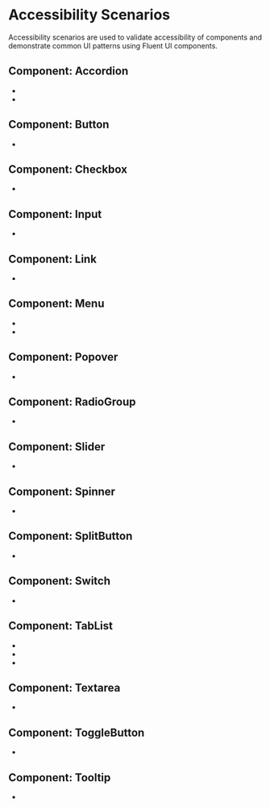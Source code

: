 
<Meta title="Accessibility Scenarios/ List of Scenarios " />

# Accessibility Scenarios

Accessibility scenarios are used to validate accessibility of components and demonstrate common UI patterns using Fluent UI components.

## Component: Accordion

- <FullscreenLink content="Accordion / Personal form" parent="accordion-accessibility-scenario" story="personal-form" />
- <FullscreenLink content="Accordion / FAQ" parent="accordion-faq-accessibility-scenario" story="faq" />

## Component: Button

- <FullscreenLink content="Button / Messenger" parent="button-accessibility-scenario" story="messenger-buttons" />

## Component: Checkbox

- <FullscreenLink
    content="Checkbox / Questionnaire about food"
    parent="checkbox-accessibility-scenario"
    story="questionnaire-about-food"
  />

## Component: Input

- <FullscreenLink
    content="Input / Registration form"
    parent="input-accessibility-scenario"
    story="registration-form-inputs"
  />

## Component: Link

- <FullscreenLink content="Link / Site navigation" parent="link-accessibility-scenario" story="site-navigation" />

## Component: Menu

- <FullscreenLink content="Menu / Profile menu" parent="menu-accessibility-scenario" story="profile-menu" />
- <FullscreenLink
    content="Menu / Menu with split item"
    parent="menu-splitgroup-accessibility-scenario"
    story="menu-with-split-item"
  />

## Component: Popover

- <FullscreenLink content="Popover / Add people" parent="popover-accessibility-scenario" story="add-people" />

## Component: RadioGroup

- <FullscreenLink
    content="RadioGroup / Questionnaire about transportation"
    parent="radiogroup-accessibility-scenario"
    story="questionnaire-about-transportation"
  />

## Component: Slider

- <FullscreenLink
    content="Slider / Sound control"
    parent="slider-accessibility-scenario"
    story="sound-control-sliders"
  />

## Component: Spinner

- <FullscreenLink
    content="Spinner / Posts loading"
    parent="spinner-accessibility-scenario"
    story="posts-loading-spinner"
  />

## Component: SplitButton

- <FullscreenLink
    content="SplitButton / Event reminder"
    parent="split-button-accessibility-scenario"
    story="event-reminder"
  />

## Component: Switch

- <FullscreenLink content="Switch / Device controls" parent="switch-accessibility-scenario" story="device-controls" />

## Component: TabList

- <FullscreenLink
    content="TabList / Mail settings with horizontal tablist"
    parent="tablist-horizontal-accessibility-scenario"
    story="mail-settings-horizontal"
  />
- <FullscreenLink
    content="TabList / Mail settings with vertical tablist"
    parent="tablist-vertical-accessibility-scenario"
    story="mail-settings-vertical"
  />
- <FullscreenLink
    content="TabList / Mail settings with overflow tablist"
    parent="tablist-overflow-accessibility-scenario"
    story="mail-settings-overflow"
  />

## Component: Textarea

- <FullscreenLink
    content="Textarea / Questionnaire about customer experience"
    parent="textarea-accessibility-scenario"
    story="questionnaire-about-customer-experience"
  />

## Component: ToggleButton

- <FullscreenLink
    content="ToggleButton / Device controls"
    parent="toggle-button-accessibility-scenario"
    story="device-controls"
  />

## Component: Tooltip

- <FullscreenLink
    content="Tooltip / Buttons with tooltip"
    parent="tooltip-accessibility-scenario"
    story="buttons-with-tooltip"
  />
